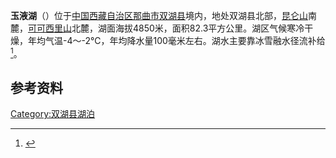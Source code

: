 {{ViewTibetanScript}}
{{Infobox_lake
 |湖泊名稱 =玉液湖
 |湖泊照片 = 
 |湖泊照片標題 = 
 |測深圖 =
 |測深圖標題 =
 |湖泊所在地 = [[中国|中国]][[西藏|西藏]]
 |座標 = {{coord |36|01|N|88|47|E|display=inline,title|scale:500000_type:waterbody_region:CN}}
 |湖泊類別 = [[咸水湖|咸水湖]]
 |流入 =
 |流出 = 
 |集水區面積 =2019.7平方公里
 |集水區國家 =
 |湖泊長度 =22.3公里
 |湖泊闊度 = 最大7.6公里<br />平均3.69公里
 |湖泊面積 =82.3平方公里
 |平均深度 = 
 |最深深度 = 
 |水體體積 = 
 |湖水停留時間 =
 |湖岸線長度 =110公里
 |海拔高度 = 4850米
 |湖中島嶼 =
 |湖邊城鎮 =
}}
{{Location map
 |China Tibet
 |mark=<!--dot-->Blue pog.svg
 |lat_deg=36|lat_min=01|lat_sec =
 |lon_deg=88|lon_min=47|lon_sec =
 |caption=玉液湖在[[西藏|西藏]]的位置。
 |position=right
 |width=350
 |float=right
}}
'''玉液湖'''（{{bo|z=གཡུ་ཡི་མཚོ|w=g.yu yi mtsho|t=Yuyi Tso}}）位于[[中国|中国]][[西藏自治区|西藏自治区]][[那曲市|那曲市]][[双湖县|双湖县]]境内，地处双湖县北部，[[昆仑山|昆仑山]]南麓，[[可可西里山|可可西里山]]北麓，湖面海拔4850米，面积82.3平方公里。湖区气候寒冷干燥，年均气温-4～-2℃，年均降水量100毫米左右。湖水主要靠冰雪融水径流补给<ref>{{cite book zh |author=王苏民 窦鸿身 |title=中国湖泊志 |format=M |edition=1 |location=北京 |publisher=科学出版社 |date=1998|pages=421|id= ISBN 7-03-006706-1}}</ref>。
==参考资料==
{{reflist}}

[[Category:双湖县湖泊|Category:双湖县湖泊]]